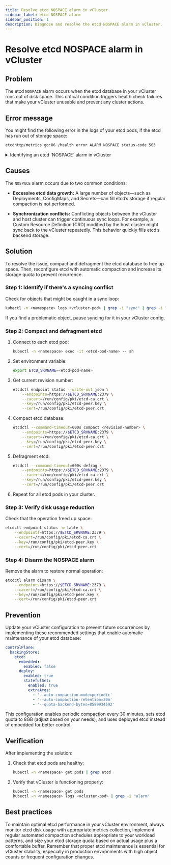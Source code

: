 ```yaml
---
title: Resolve etcd NOSPACE alarm in vCluster  
sidebar_label: etcd NOSPACE alarm  
sidebar_position: 1  
description: Diagnose and resolve the etcd NOSPACE alarm in vCluster.  
---
```


# Resolve etcd NOSPACE alarm in vCluster  

## Problem

The etcd `NOSPACE` alarm occurs when the etcd database in your vCluster runs out of disk space. This critical condition triggers health check failures that make your vCluster unusable and prevent any cluster actions. 

## Error message

You might find the following error in the logs of your etcd pods, if the etcd has run out of storage space: 

```bash title="etcd NOSPACE alarm"
etcdhttp/metrics.go:86 /health error ALARM NOSPACE status-code 503
```

<details id="etcd-nospace-alarm">
<summary>Identifying an etcd `NOSPACE` alarm in vCluster</summary>

When interacting with the affected vCluster using `kubectl`, API requests fail with timeout errors:

```bash
Error from server: etcdserver: request timed out
```

Additionally, the etcd health metrics endpoint returns a `503` status code and the following error:

```text
etcdhttp/metrics.go:86 /health error ALARM NOSPACE status-code 503
```

To verify the `NOSPACE` alarm, run the following command against the etcd instance:

```bash
etcdctl alarm list --endpoints=https://$ETCD_SRVNAME:2379 [...]
```

The output displays the triggered alarm:

```text
memberID:XXXXX alarm:NOSPACE
```
</details>

## Causes

The `NOSPACE` alarm occurs due to two common conditions:

- **Excessive etcd data growth:** A large number of objects—such as Deployments, ConfigMaps, and Secrets—can fill etcd’s storage if regular compaction is not performed.

- **Synchronization conflicts:** Conflicting objects between the vCluster and host cluster can trigger continuous sync loops. For example, a Custom Resource Definition (CRD) modified by the host cluster might sync back to the vCluster repeatedly. This behavior quickly fills etcd’s backend storage.

## Solution

To resolve the issue, compact and defragment the etcd database to free up space. Then, reconfigure etcd with automatic compaction and increase its storage quota to prevent recurrence.

### Step 1: Identify if there's a syncing conflict

Check for objects that might be caught in a sync loop:

```bash
kubectl -n <namespace> logs <vcluster-pod> | grep -i "sync" | grep -i "error"
```

If you find a problematic object, pause syncing for it in your vCluster config.

### Step 2: Compact and defragment etcd

1. Connect to each etcd pod:

   ```bash
   kubectl -n <namespace> exec -it <etcd-pod-name> -- sh
   ```

2. Set environment variable:

   ```bash
   export ETCD_SRVNAME=<etcd-pod-name>
   ```

3. Get current revision number:

   ```bash
   etcdctl endpoint status --write-out json \
       --endpoints=https://$ETCD_SRVNAME:2379 \
       --cacert=/run/config/pki/etcd-ca.crt \
       --key=/run/config/pki/etcd-peer.key \
       --cert=/run/config/pki/etcd-peer.crt
   ```

4. Compact etcd database:

   ```bash
   etcdctl --command-timeout=600s compact <revision-number> \
       --endpoints=https://$ETCD_SRVNAME:2379 \
       --cacert=/run/config/pki/etcd-ca.crt \
       --key=/run/config/pki/etcd-peer.key \
       --cert=/run/config/pki/etcd-peer.crt
   ```

5. Defragment etcd:

   ```bash
   etcdctl --command-timeout=600s defrag \
       --endpoints=https://$ETCD_SRVNAME:2379 \
       --cacert=/run/config/pki/etcd-ca.crt \
       --key=/run/config/pki/etcd-peer.key \
       --cert=/run/config/pki/etcd-peer.crt
   ```

6. Repeat for all etcd pods in your cluster.

### Step 3: Verify disk usage reduction

Check that the operation freed up space:

```bash
etcdctl endpoint status -w table \
    --endpoints=https://$ETCD_SRVNAME:2379 \
    --cacert=/run/config/pki/etcd-ca.crt \
    --key=/run/config/pki/etcd-peer.key \
    --cert=/run/config/pki/etcd-peer.crt
```

### Step 4: Disarm the NOSPACE alarm

Remove the alarm to restore normal operation:

```bash
etcdctl alarm disarm \
    --endpoints=https://$ETCD_SRVNAME:2379 \
    --cacert=/run/config/pki/etcd-ca.crt \
    --key=/run/config/pki/etcd-peer.key \
    --cert=/run/config/pki/etcd-peer.crt
```

## Prevention

Update your vCluster configuration to prevent future occurrences by implementing these recommended settings that enable automatic maintenance of your etcd database:

```yaml
controlPlane:
  backingStore:
    etcd:
      embedded:
        enabled: false
      deploy:
        enabled: true
        statefulSet:
          enabled: true
          extraArgs:
            - '--auto-compaction-mode=periodic'
            - '--auto-compaction-retention=30m'
            - '--quota-backend-bytes=8589934592'
```

This configuration enables periodic compaction every 30 minutes, sets etcd quota to 8GB (adjust based on your needs), and uses deployed etcd instead of embedded for better control.

## Verification

After implementing the solution:

1. Check that etcd pods are healthy:
   ```bash
   kubectl -n <namespace> get pods | grep etcd
   ```

2. Verify that vCluster is functioning properly:
   ```bash
   kubectl -n <namespace> get pods
   kubectl -n <namespace> logs <vcluster-pod> | grep -i "alarm"
   ```

## Best practices

To maintain optimal etcd performance in your vCluster environment, always monitor etcd disk usage with appropriate metrics collection, implement regular automated compaction schedules appropriate to your workload patterns, and size your etcd storage quota based on actual usage plus a comfortable buffer. Remember that proper etcd maintenance is essential for vCluster stability, especially in production environments with high object counts or frequent configuration changes.